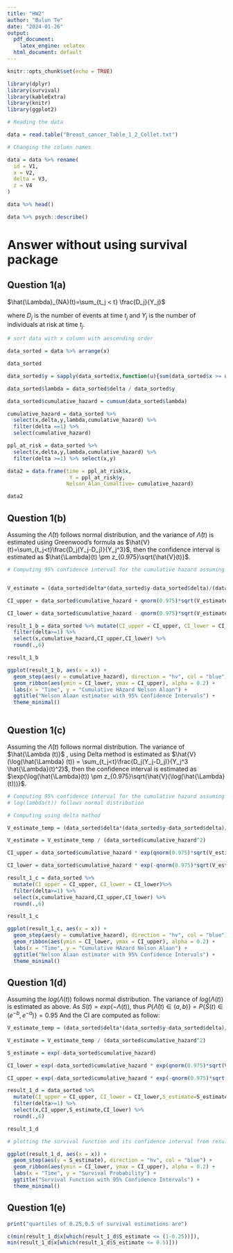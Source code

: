 ```yaml
---
title: "HW2"
author: "Bulun Te"
date: "2024-01-26"
output:
  pdf_document: 
    latex_engine: xelatex
  html_document: default
---
```


```r
knitr::opts_chunk$set(echo = TRUE)
```

```r
library(dplyr)
library(survival)
library(kableExtra)
library(knitr)
library(ggplot2)

# Reading the data

data = read.table("Breast_cancer_Table_1_2_Collet.txt")

# Changing the column names

data = data %>% rename(
  id = V1,
  x = V2,
  delta = V3,
  z = V4
)

data %>% head()

data %>% psych::describe()

```

# Answer without using survival package

## Question 1(a)

$\hat{\Lambda}_{NA}(t)=\sum_{t_j < t} \frac{D_j}{Y_j}$

where $D_j$ is the number of events at time $t_j$ and 
$Y_j$ is the number of individuals at risk at time $t_j$.



```r


# sort data with x column with aescending order

data_sorted = data %>% arrange(x)

data_sorted

data_sorted$y = sapply(data_sorted$x,function(u){sum(data_sorted$x >= u)})

data_sorted$lambda = data_sorted$delta / data_sorted$y

data_sorted$cumulative_hazard = cumsum(data_sorted$lambda)

cumulative_hazard = data_sorted %>% 
  select(x,delta,y,lambda,cumulative_hazard) %>% 
  filter(delta ==1) %>% 
  select(cumulative_hazard)

ppl_at_risk = data_sorted %>% 
  select(x,delta,y,lambda,cumulative_hazard) %>% 
  filter(delta >=1) %>% select(x,y)

data2 = data.frame(time = ppl_at_risk$x, 
                    Y = ppl_at_risk$y,
                   Nelson_Alan_Cumaltive= cumulative_hazard)

data2
```


## Question 1(b)

Assuming the $\hat{\Lambda} (t)$ follows normal distribution, and the variance of $\hat{\Lambda}(t)$ is estimated using Greenwood's formula as $\hat{V}(t)=\sum_{t_j<t}\frac{D_j(Y_j-D_j)}{Y_j^3}$, then the confidence interval is estimated as $\hat{\Lambda}(t) \pm z_{0.975}\sqrt{\hat{V}(t)}$.



```r

# Computing 95% confidence interval for the cumulative hazard assuming lambda(t) follows normal distribution


V_estimate = (data_sorted$delta*(data_sorted$y-data_sorted$delta)/(data_sorted$y^3)) %>% cumsum()

CI_upper = data_sorted$cumulative_hazard + qnorm(0.975)*sqrt(V_estimate)

CI_lower = data_sorted$cumulative_hazard - qnorm(0.975)*sqrt(V_estimate)

result_1_b = data_sorted %>% mutate(CI_upper = CI_upper, CI_lower = CI_lower)%>% 
  filter(delta>=1) %>% 
  select(x,cumulative_hazard,CI_upper,CI_lower) %>% 
  round(.,6)

result_1_b

ggplot(result_1_b, aes(x = x)) +
  geom_step(aes(y = cumulative_hazard), direction = "hv", col = "blue") +
  geom_ribbon(aes(ymin = CI_lower, ymax = CI_upper), alpha = 0.2) +
  labs(x = "Time", y = "Cumulative HAzard Nelson Alaan") +
  ggtitle("Nelson Alaan estimator with 95% Confidence Intervals") +
  theme_minimal()



```


## Question 1(c)

Assuming the $\hat{\Lambda} (t)$ follows normal distribution.  The variance of $\hat{\Lambda (t)}$ , using Delta method is estimated as $\hat{V}(\log(\hat{\Lambda} (t)) = \sum_{t_j<t}\frac{D_j(Y_j-D_j)}{Y_j^3 \hat{\Lambda}(t)^2}$, then the confidence interval is estimated as $\exp(\log(\hat{\Lambda}(t)) \pm z_{0.975}\sqrt{\hat{V}(\log(\hat{\Lambda}(t)))}$.

```r


# Computing 95% confidence interval for the cumulative hazard assuming 
# log(lambda(t)) follows normal distribution

# Computing using delta mathod

V_estimate_temp = (data_sorted$delta*(data_sorted$y-data_sorted$delta)/(data_sorted$y^3)) %>% cumsum()

V_estimate = V_estimate_temp / (data_sorted$cumulative_hazard^2)

CI_upper = data_sorted$cumulative_hazard * exp(qnorm(0.975)*sqrt(V_estimate))

CI_lower = data_sorted$cumulative_hazard * exp(-qnorm(0.975)*sqrt(V_estimate))

result_1_c = data_sorted %>% 
  mutate(CI_upper = CI_upper, CI_lower = CI_lower)%>% 
  filter(delta>=1) %>% 
  select(x,cumulative_hazard,CI_upper,CI_lower) %>% 
  round(.,6)

result_1_c

ggplot(result_1_c, aes(x = x)) +
  geom_step(aes(y = cumulative_hazard), direction = "hv", col = "blue") +
  geom_ribbon(aes(ymin = CI_lower, ymax = CI_upper), alpha = 0.2) +
  labs(x = "Time", y = "Cumulative HAzard Nelson Alaan") +
  ggtitle("Nelson Alaan estimator with 95% Confidence Intervals") +
  theme_minimal()


```

## Question 1(d)

Assuming the $log(\Lambda (t))$ follows normal distribution.  The variance of $log(\Lambda (t))$ is estimated as above. As $S(t)=exp(-\Lambda(t))$, thus $P\{ \hat{\Lambda}(t) \in (a,b) \} = P\{ \hat{S}(t) \in (e^{-b},e^{-a}) \}=0.95$ And the CI are computed as follow:

```r

V_estimate_temp = (data_sorted$delta*(data_sorted$y-data_sorted$delta)/(data_sorted$y^3)) %>% cumsum()

V_estimate = V_estimate_temp / (data_sorted$cumulative_hazard^2)

S_estimate = exp(-data_sorted$cumulative_hazard)

CI_lower = exp(-data_sorted$cumulative_hazard * exp(qnorm(0.975)*sqrt(V_estimate))) 

CI_upper = exp(-data_sorted$cumulative_hazard * exp(-qnorm(0.975)*sqrt(V_estimate))) 

result_1_d = data_sorted %>% 
  mutate(CI_upper = CI_upper, CI_lower = CI_lower,S_estimate=S_estimate)%>% 
  filter(delta>=1) %>% 
  select(x,CI_upper,S_estimate,CI_lower) %>%
  round(.,6)

result_1_d

# plotting the survival function and its confidence interval from result_1_d as step function

ggplot(result_1_d, aes(x = x)) +
  geom_step(aes(y = S_estimate), direction = "hv", col = "blue") +
  geom_ribbon(aes(ymin = CI_lower, ymax = CI_upper), alpha = 0.2) +
  labs(x = "Time", y = "Survival Probability") +
  ggtitle("Survival Function with 95% Confidence Intervals") +
  theme_minimal()


```

## Question 1(e)

```r

print("quartiles of 0.25,0.5 of survival estimations are")

c(min(result_1_d$x[which(result_1_d$S_estimate <= (1-0.25))]),
min(result_1_d$x[which(result_1_d$S_estimate <= 0.5)]))

```


